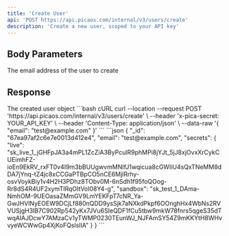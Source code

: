 ```yaml
---
title: 'Create User'
api: 'POST https://api.picaos.com/internal/v3/users/create'
description: 'Create a new user, scoped to your API key'
---
```


## Body Parameters

<ParamField body="email" type="string" required>
  The email address of the user to create
</ParamField>

## Response

<ResponseField name="user" type="User">
  The created user object
</ResponseField>

<RequestExample>
```bash cURL
curl --location --request POST 'https://api.picaos.com/internal/v3/users/create' \
--header 'x-pica-secret: YOUR_API_KEY' \
--header 'Content-Type: application/json' \
--data-raw '{
    "email": "test@example.com"
}'
```
</RequestExample>

<ResponseExample>
```json
{
    "_id": "67ea97af2c6e7e0013d412e4",
    "email": "test@example.com",
    "secrets": {
        "live": "sk_live_1_jGHFpJA3a4mPL1ZcZiA3ByPculR9phMPi8jYJt_5jJ8xjOvxXrCykCUEimhFZ-ioEn9EkRV_rxFT0v4I9m3bBUUgwvmMNIfJ1wqicua8cGWIiU4sQxTNeMM8dDA7jYnq-tZ4jc8xCCGaPTBpCO5nCE6MjlRrhy-osvVoykBiy1v4H2H3PDhz8TObv0M-6nSdh1f95foQOog-Rr8dS4R4UF2xymTIRqOItVoI08Y4-g",
        "sandbox": "sk_test_1_DAma-NmhOM-9UEOasaZMmGV9LmYEKFpT7cNR_Ya-GwJHVlNyEOEW9DCjLf880nQDD9ysSjk7aNXkdPkpf6OOnghHx4WbNs2RVVUSjgH3lB7C902Rp542yKx7JVu6SIeQDF1fCu5tbw9mkW78fnrs5qgeS35dTwqAlAJDcwY7AMzaCv1yTWMP0230TEunWJ_NJFAmSY54Z9mKKYtH8WHvvyeWCWwGp4XjKoFQslslIA"
    }
}
```
</ResponseExample>